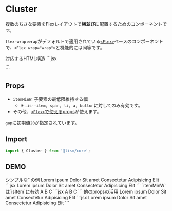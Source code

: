 
# Cluster

複数のちさな要素をFlexレイアウトで**横並び**に配置するためのコンポーネントです。

`flex-wrap:wrap`がデフォルトで適用されている[`<Flex>`](/docs/components/Flex)ベースのコンポーネントで、`<Flex wrap="wrap">`と機能的には同等です。

<Demo>
	<Demo.Title>対応するHTML構造</Demo.Title>
	<Demo.Code>
	```jsx
	<div class="l--cluster">...</div>
	```
	</Demo.Code>
</Demo>


## Props

- `itemMinW`: 子要素の最低限維持する幅
	- ※ `.is--item, span, li, a, button`に対してのみ有効です。
- その他、[`<Flex>`で使えるprops](/docs/components/Flex#props)が使えます。

`gap`に初期値`20`が指定されています。


## Import

```js
import { Cluster } from '@lism/core';
```

## DEMO

<Demo>
	<Demo.Title>シンプルな`<Cluster>`の例</Demo.Title>
	<Demo.Preview resize p={20}>
		<Cluster>
			<Badge>Lorem ipsum</Badge>
			<Badge>Dolor</Badge>
			<Badge>Sit amet</Badge>
			<Badge>Consectetur</Badge>
			<Badge>Adipisicing</Badge>
			<Badge>Elit</Badge>
		</Cluster>
	</Demo.Preview>
	<Demo.Code>
```jsx
<Cluster>
	<Badge>Lorem ipsum</Badge>
	<Badge>Dolor</Badge>
	<Badge>Sit amet</Badge>
	<Badge>Consectetur</Badge>
	<Badge>Adipisicing</Badge>
	<Badge>Elit</Badge>
</Cluster>
```
	</Demo.Code>
</Demo>


<Demo>
	<Demo.Title>`itemMinW`は`isItem`に有効</Demo.Title>
	<Demo.Preview resize p={20}>
		<Cluster itemMinW="20%" ta="center">
			<Item tag="span" bd>A</Item>
			<Box isItem tag="span" bd>B</Box>
			<Lism isItem tag="span" bd>C</Lism>
		</Cluster>
	</Demo.Preview>
	<Demo.Code>
```jsx
<Cluster itemMinW="20%" ta="center">
	<Item tag="span" bd>A</Item>
	<Box isItem tag="span" bd>B</Box>
	<Lism isItem tag="span" bd>C</Lism>
</Cluster>
```
	</Demo.Code>
</Demo>



<Demo>
	<Demo.Title>他のpropsの活用</Demo.Title>
	<Demo.Preview resize p={20}>
		<Cluster itemMinW="6em" rowGap={20} columnGap={40} jc="center" ta="center" >
			<Badge isItem>Lorem ipsum</Badge>
			<Badge isItem>Dolor</Badge>
			<Badge isItem>Sit amet</Badge>
			<Badge isItem>Consectetur</Badge>
			<Badge isItem>Adipisicing</Badge>
			<Badge isItem>Elit</Badge>
		</Cluster>
	</Demo.Preview>
	<Demo.Code>
```jsx
<Cluster itemMinW="6em" rowGap={20} columnGap={40} jc="center" ta="center" >
	<Badge isItem>Lorem ipsum</Badge>
	<Badge isItem>Dolor</Badge>
	<Badge isItem>Sit amet</Badge>
	<Badge isItem>Consectetur</Badge>
	<Badge isItem>Adipisicing</Badge>
	<Badge isItem>Elit</Badge>
</Cluster>
```
	</Demo.Code>
</Demo>
